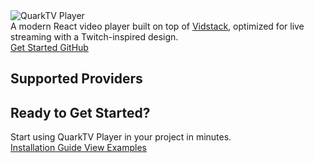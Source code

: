 
<div className="flex flex-col items-center justify-center min-h-[60vh] py-20 text-center">
  <div className="w-64 h-24 mb-6 relative">
    <img 
      src="https://ik.imagekit.io/creepfilms/quark-tv-logo-white.svg?updatedAt=1736890944138"
      alt="QuarkTV Player"
      className="w-full h-full object-contain"
    />
  </div>
  <div className="text-xl text-text/80 max-w-2xl mb-12">
    A modern React video player built on top of <a href="https://www.vidstack.io" className="text-brand hover:text-brand-dark">Vidstack</a>, optimized for live streaming with a Twitch-inspired design.
  </div>
  <div className="flex gap-4">
    <a href="/docs/installation" className="px-6 py-2 bg-brand hover:bg-brand-dark rounded-lg text-white font-medium transition-colors">
      Get Started
    </a>
    <a href="https://github.com/quarktv/quark-tv-player" className="px-6 py-2 bg-surface hover:bg-surface/80 rounded-lg text-white font-medium transition-colors">
      GitHub
    </a>
  </div>
</div>

<div className="grid grid-cols-1 md:grid-cols-2 lg:grid-cols-3 gap-6 my-20">
  <FeatureCard
    icon="🚀"
    title="Optimized for Streaming"
    description="Specifically designed for live streaming with native HLS support and low latency."
  />
  <FeatureCard
    icon="🎨"
    title="Modern UI"
    description="Modern and responsive user interface inspired by Twitch, with smooth animations and intuitive controls."
  />
  <FeatureCard
    icon="⚡"
    title="Powered by Vidstack"
    description="Built on Vidstack's powerful media engine for optimal performance, accessibility, and extensive browser support."
  />
  <FeatureCard
    icon="🛠️"
    title="Easy to Customize"
    description="Highly customizable through CSS variables and React props, adaptable to any design."
  />
  <FeatureCard
    icon="📱"
    title="Responsive"
    description="Adaptive design that works perfectly on mobile devices, tablets, and desktop."
  />
  <FeatureCard
    icon="🔧"
    title="Intuitive API"
    description="Simple and well-documented API that makes integration and customization easy."
  />
</div>

<div className="my-20">
  <h2 className="text-3xl font-bold text-center mb-12">Supported Providers</h2>
  <div className="grid grid-cols-1 md:grid-cols-2 lg:grid-cols-3 gap-6">
    <ProviderStatus
      name="Bunny.net Stream"
      status="available"
      description="Full support for HLS streaming with low latency and global CDN."
    />
    <ProviderStatus
      name="Cloudflare Stream"
      status="coming-soon"
      description="Integration with Cloudflare Stream for global distribution."
      date="Q2 2025"
    />
    <ProviderStatus
      name="AWS MediaLive"
      status="coming-soon"
      description="Professional streaming support with AWS MediaLive."
      date="Q3 2025"
    />
  </div>
</div>

<div className="text-center my-20">
  <h2 className="text-3xl font-bold mb-6">Ready to Get Started?</h2>
  <div className="text-text/80 mb-8">
    Start using QuarkTV Player in your project in minutes.
  </div>
  <div className="flex justify-center gap-4">
    <a href="/docs/installation" className="px-6 py-2 bg-brand hover:bg-brand-dark rounded-lg text-white font-medium transition-colors">
      Installation Guide
    </a>
    <a href="/docs/examples" className="px-6 py-2 bg-surface hover:bg-surface/80 rounded-lg text-white font-medium transition-colors">
      View Examples
    </a>
  </div>
</div>